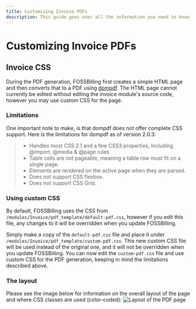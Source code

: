 ```yaml
---
title: Customizing Invoice PDFs
description: This guide goes over all the information you need to know in order to adjust the visuals for invoice PDFs. 
---
```


# Customizing Invoice PDFs

## Invoice CSS
During the PDF generation, FOSSBilling first creates a simple HTML page and then converts that to a PDF using  [dompdf](https://github.com/dompdf/dompdf).
The HTML page cannot currently be edited without editing the invoice module's source code, however you may use custom CSS for the page.

### Limitations
One important note to make, is that dompdf does not offer complete CSS support. Here is the limitations for dompdf as of version 2.0.3:
> - Handles most CSS 2.1 and a few CSS3 properties, including @import, @media & @page rules
> - Table cells are not pageable, meaning a table row must fit on a single page.
> - Elements are rendered on the active page when they are parsed.
> - Does not support CSS flexbox.
> - Does not support CSS Grid.

### Using custom CSS
By default, FOSSBilling uses the CSS from `/modules/Invoice/pdf_template/default-pdf.css`, however if you edit this file, any changes to it will be overridden when you update FOSSBilling.

Simply make a copy of the `default-pdf.css` file and place it under `/modules/Invoice/pdf_template/custom-pdf.css`. This new custom CSS file will be used instead of the original one, and it will not be overridden when you update FOSSBilling. You can now edit the `custom-pdf.css` file and use custom CSS for the PDF generation, keeping in mind the limitations described above.

### The layout
Please see the image below for information on the overall layout of the page and where CSS classes are used (color-coded):
![Layout of the PDF page](/img/guides/pdf/invoice_layout.png)
